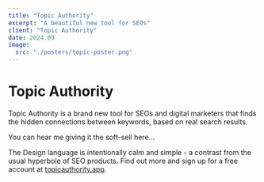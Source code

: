 ```yaml
---
title: "Topic Authority"
excerpt: "A beautiful new tool for SEOs"
client: "Topic Authority"
date: 2024.09
image:
  src: "./posters/topic-poster.png"
---
```



# Topic Authority

Topic Authority is a brand new tool for SEOs and digital marketers that finds the hidden connections between keywords, based on real search results.

You can hear me giving it the soft-sell here...

<YouTube
	class="video"
	id="ka9nTWMepDU"
	posterQuality="max"
/>

The Design language is intentionally calm and simple - a contrast from the usual hyperbole of SEO products. Find out more and sign up for a free account at <a href="https://topicauthority.app">topicauthority.app</a>.
